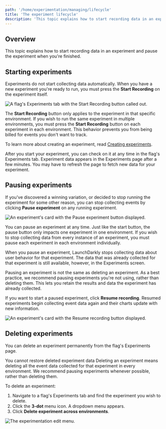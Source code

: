 ```yaml
---
path: '/home/experimentation/managing/lifecycle'
title: 'The experiment lifecycle'
description: 'This topic explains how to start recording data in an experiment and pause the experiment when you''re finished.'
---
```


## Overview

This topic explains how to start recording data in an experiment and pause the experiment when you're finished.

## Starting experiments

Experiments do not start collecting data automatically. When you have a new experiment you're ready to run, you must press the **Start Recording** on the experiment itself.

![A flag's Experiments tab with the **Start Recording** button called out.](../../../images/experiment-start-recording-callout.png)

The **Start Recording** button only applies to the experiment in that specific environment. If you wish to run the same experiment in multiple environments, you must press the **Start Recording** button on each experiment in each environment. This behavior prevents you from being billed for events you don't want to track.

To learn more about creating an experiment, read [Creating experiments](/home/experimentation/create).

After you start your experiment, you can check on it at any time in the flag's Experiments tab. Experiment data appears in the Experiments page after a few minutes. You may have to refresh the page to fetch new data for your experiment.

## Pausing experiments

If you've discovered a winning variation, or decided to stop running the experiment for some other reason, you can stop collecting events by clicking **Pause experiment** on any running experiment.

![An experiment's card with the **Pause experiment** button displayed.](../../../images/experiment-pause.png)

You can pause an experiment at any time. Just like the start button, the pause button only impacts one experiment in one environment. If you wish to stop collecting data from every instance of an experiment, you must pause each experiment in each environment individually.

When you pause an experiment, LaunchDarkly stops collecting data about user behavior for that experiment. The data that was already collected for that experiment is still available, however, in the Experiments screen.

Pausing an experiment is not the same as deleting an experiment. As a best practice, we recommend pausing experiments you're not using, rather than deleting them. This lets you retain the results and data the experiment has already collected.

If you want to start a paused experiment, click **Resume recording**. Resumed experiments begin collecting event data again and their charts update with new information.

![An experiment's card with the **Resume recording** button displayed.](../../../images/experiment-resume.png)

## Deleting experiments

You can delete an experiment permanently from the flag's Experiments page.

<Callout intent="warning">
  <CalloutTitle>You cannot restore deleted experiment data</CalloutTitle>
  <CalloutDescription>
    Deleting an experiment means deleting all the event data collected for that experiment in every environment. We
    recommend pausing experiments whenever possible, rather than deleting them.
  </CalloutDescription>
</Callout>

To delete an experiment:

1. Navigate to a flag's Experiments tab and find the experiment you wish to delete.
2. Click the **3-dot** menu icon. A dropdown menu appears.
3. Click **Delete experiment across environments**.

![The experimentation edit menu.](../../../images/experiment-delete.png)
